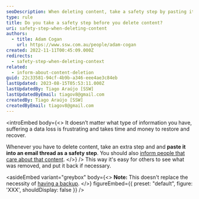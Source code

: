 ```yaml
---
seoDescription: When deleting content, take a safety step by pasting it into an email thread and inform others to ensure easy recovery.
type: rule
title: Do you take a safety step before you delete content?
uri: safety-step-when-deleting-content
authors:
  - title: Adam Cogan
    url: https://www.ssw.com.au/people/adam-cogan
created: 2022-11-11T00:45:09.000Z
redirects:
  - safety-step-when-deleting-context
related:
  - inform-about-content-deletion
guid: 22c33581-94cf-4b9b-a346-eee4ae3c84eb
lastUpdated: 2023-08-15T05:53:11.000Z
lastUpdatedBy: Tiago Araújo [SSW]
lastUpdatedByEmail: tiagov8@gmail.com
createdBy: Tiago Araújo [SSW]
createdByEmail: tiagov8@gmail.com
---
```


<introEmbed
  body={<>
It doesn’t matter what type of information you have, suffering a data loss is frustrating and takes time and money to restore and recover.

Whenever you have to delete content, take an extra step and and **paste it into an email thread as a safety step**. You should also [inform people that care about that content](/inform-about-content-deletion).
  </>}
/>
This way it's easy for others to see what was removed, and put it back if necessary.

<asideEmbed
  variant="greybox"
  body={<>
    **Note:** This doesn't replace the necessity of [having a backup](/rules-to-better-backups).
  </>}
  figureEmbed={{
    preset: "default",
    figure: 'XXX',
    shouldDisplay: false
  }}
/>
